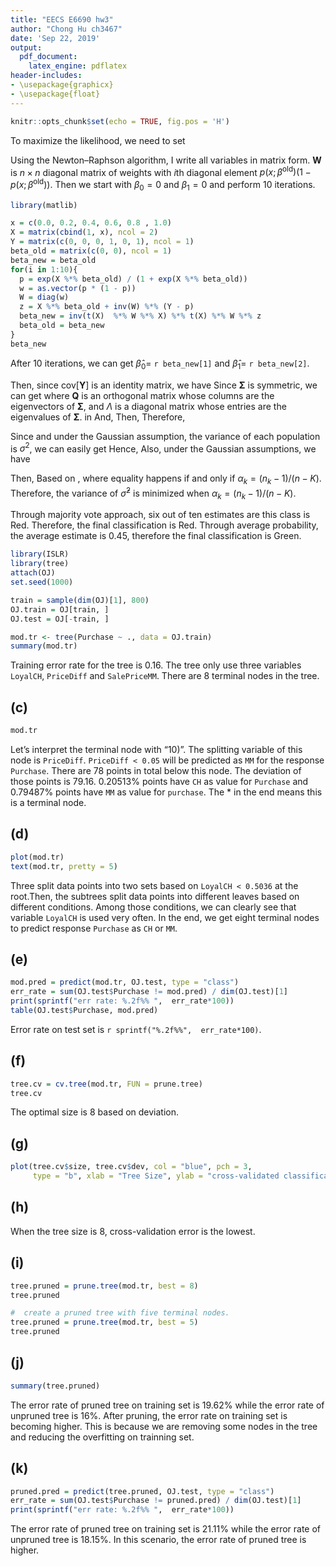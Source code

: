 ```yaml
--- 
title: "EECS E6690 hw3"
author: "Chong Hu ch3467"
date: 'Sep 22, 2019'
output: 
  pdf_document:
    latex_engine: pdflatex
header-includes: 
- \usepackage{graphicx}
- \usepackage{float}
---
```


```r
knitr::opts_chunk$set(echo = TRUE, fig.pos = 'H')
```

\section*{P1}
\begin{enumerate}
    \item[(a)] \begin{align*}
        \mathbb{P}[Y= \text{true}] &= \frac{\exp{(\hat{\beta}_0 + \hat{\beta}_1 X_1 + \hat{\beta}_2 X_2 )}}{1+ \exp{(\hat{\beta}_0 + \hat{\beta}_1 X_1 + \hat{\beta}_2 X_2 )}} \\
        &= \frac{\exp{(-6 + 0.05 * 40 + 1 * 3.5)}}{1 + \exp{(-6 + 0.05 * 40 + 1 * 3.5)}} \\
        & = 0.3775407
    \end{align*}
    Hence, $\mathbb{P}[Y= \text{true}] = 0.3775407$.
    \item[(b)]
    \begin{align*}
        \mathbb{P}[Y= \text{true}] = \frac{\exp{(\hat{\beta}_0 + \hat{\beta}_1 X_1 + \hat{\beta}_2 X_2 )}}{1+ \exp{(\hat{\beta}_0 + \hat{\beta}_1 X_1 + \hat{\beta}_2 X_2 )}}  &= 0.5\\
        \exp{(\hat{\beta}_0 + \hat{\beta}_1 X_1 + \hat{\beta}_2 X_2 )} &= 1\\
        -6 + 0.05 * x_1 + 1* 3.5 &= 0\\
        x_1 &= 50
    \end{align*}
     The student in part (a) need to study 50 hours to have a 50\% chance of getting an A in the class.
\end{enumerate}

\section*{P2}
\begin{align*}
    f_{\text{Yes}}(x) &= \frac{1}{\sqrt{2\pi \hat{\sigma} ^2}} \exp{- \frac{ (x - \mu_{\text{Yes}})^2}{2\hat{\sigma} ^2 }}\\
    f_{\text{No}}(x) &= \frac{1}{\sqrt{2\pi \hat{\sigma} ^2}} \exp{- \frac{ (x - \mu_{\text{No}})^2}{2\hat{\sigma} ^2 }}\\
    \mathbb{P}[Y = \text{Yes} \mid X = 4 ] &= \frac{\pi_{\text{Yes}} f_{\text{Yes}}(x)}{\pi_{\text{Yes}} f_{\text{Yes}}(x) + \pi_{\text{No}} f_{\text{No}}(x)}\\
    &= \frac{0.8 * 0.04032845}{0.8* 0.04032845 + 0.2 * 0.05324133 }\\
    &= 0.7518524
\end{align*}

\section*{P3}
\begin{align*}
    \text{likelihood} &= \prod_{i = 1} ^ n \bigg( \frac{\exp{(\beta_0 + \beta_1 x_i)}}{1+ \exp{(\beta_0 + \beta_1 x_i)}} \bigg)^{y_i} \bigg( \frac{1}{1+ \exp{(\beta_0 + \beta_1 x_i)}} \bigg)^{1- y_i}  \\
    l(\beta_0, \beta_1) &= \sum_{i = 1}^{n} y_i (\beta_0 + \beta_1 x_i) - \ln{\big( 1+ \exp{(\beta_0 + \beta_1 x_i)} \big)}
\end{align*}
To maximize the likelihood, we need to set
\begin{align*}
    \frac{\partial  l(\beta_0, \beta_1)}{\partial \beta_0 } &= \sum_{i=1}^{n} \bigg( y_i - \frac{\exp{(\hat{ \beta}_0 + \hat{\beta}_1 x_i)}}{1+ \exp{( \hat{\beta}_0 + \hat{\beta}_1 x_i)}}\bigg) = 0 \\
    \frac{\partial  l(\beta_0, \beta_1)}{\partial \beta_1 } &= \sum_{i=1}^{n} x_i \bigg( y_i - \frac{\exp{(\hat{ \beta}_0 + \hat{\beta}_1 x_i)}}{1+ \exp{( \hat{\beta}_0 + \hat{\beta}_1 x_i)}}\bigg) = 0
\end{align*}

Using the Newton–Raphson algorithm, I write all variables in matrix form. $\mathbf{W}$ is $n \times n$ diagonal matrix of weights with $i$th diagonal element $p(x;\beta^{\text{old}}) (1 - p(x; \beta^{\text{old}}))$.
\begin{align*}
    \mathbf{z} & = \mathbf{X} \beta^{\text{old}} + \mathbf{W} ^{-1} (\mathbf{y} - \mathbf{p})\\
    \beta^{\text{new}} &= (\mathbf{X}^T \mathbf{WX})^ {-1} \mathbf{X}^T \mathbf{W} \mathbf{z} 
\end{align*}
Then we start with $\beta_0 = 0$ and $\beta_1 = 0$ and perform 10 iterations.
```r
library(matlib)
```
```r
x = c(0.0, 0.2, 0.4, 0.6, 0.8 , 1.0)
X = matrix(cbind(1, x), ncol = 2) 
Y = matrix(c(0, 0, 0, 1, 0, 1), ncol = 1)
beta_old = matrix(c(0, 0), ncol = 1)
beta_new = beta_old
for(i in 1:10){
  p = exp(X %*% beta_old) / (1 + exp(X %*% beta_old))
  w = as.vector(p * (1 - p))
  W = diag(w)
  z = X %*% beta_old + inv(W) %*% (Y - p)
  beta_new = inv(t(X)  %*% W %*% X) %*% t(X) %*% W %*% z
  beta_old = beta_new
}
beta_new
```
After 10 iterations, we can get $\hat{\beta}_0 =$ `r beta_new[1]` and $\hat{\beta}_1 =$ `r beta_new[2]`.

\section*{P4}
\begin{align*}
    \mathrm{Cov}[\mathbf{Y}] &= \mathrm{Cov}[\mathbf{AX}]\\
    &= \mathbf{A} \text{Cov}[\mathbf{X}] \mathbf{A}^T\\
    &= \mathbf{A} \mathbf{\Sigma} \mathbf{A}^T
\end{align*}
Then, since $\text{cov}[\mathbf{Y}]$ is an identity matrix, we have 
\begin{align*}
    \mathbf{A} \mathbf{\Sigma} \mathbf{A}^T &= \mathbf{I}
\end{align*}
Since $\mathbf{\Sigma}$ is symmetric, we can get
\begin{equation*}
    \mathbf{\Sigma} = \mathbf{Q} \mathbf{\Lambda} \mathbf{Q}^T
\end{equation*}
where $\mathbf{Q}$ is an orthogonal matrix whose columns are the eigenvectors of $\mathbf{\Sigma}$, and $\Lambda$ is a diagonal matrix whose entries are the eigenvalues of $\mathbf{\Sigma}$. 
in
And,
\begin{equation*}
    \mathbf{Q} \mathbf{Q}^T = \mathbf{I}
\end{equation*}
Then,
\begin{align*}
    \mathbf{A} \mathbf{Q} \mathbf{\Lambda} \mathbf{Q}^T \mathbf{A}^T &= \mathbf{I} \\
    (\mathbf{A} \mathbf{Q}) \mathbf{\Lambda} (\mathbf{A} \mathbf{Q} )^T &= \mathbf{I}\\
    \mathbf{A} \mathbf{Q} &= (\mathbf{\Lambda}^{-1})^{\frac{1}{2}} \\
    \mathbf{A} &=  (\mathbf{\Lambda}^{-1})^{\frac{1}{2}} \mathbf{Q}^{-1} \\
\end{align*}
\begin{align*}
        \mathbf{\Lambda} &=  
  \left[ {\begin{array}{cc}
  \sigma_1^2/2 - (4*\rho^2\sigma_1^2\sigma_2^2 + \sigma_1^4 - 2\sigma_1^2\sigma_2^2 + \sigma_2^4)^{1/2}/2 + \sigma_2^2/2 &  \\
  0 & \\
  \end{array} }\right. \\
  &
  \left. {\begin{array}{cc}
  & 0
     \\
      & (4\rho^2\sigma_1^2\sigma_2^2 + \sigma_1^4 - 2\sigma_1^2\sigma_2^2 + \sigma_2^4)^{1/2}/2 + \sigma_1^2/2 + \sigma_2^2/2 \\
  \end{array}} \right] \\
  \mathbf{Q} &=  
  \left[ {\begin{array}{cc}
  (\sigma_1^2/2 - (4\rho^2\sigma_1^2\sigma_2^2 + \sigma_1^4 - 2\sigma_1^2\sigma_2^2 + \sigma_2^4)^{1/2}/2 + \sigma_2^2/2)/(\rho\sigma_1\sigma_2) - \sigma_2/(\rho\sigma_1) &  \\
  1 & \\
  \end{array} }\right. \\
  &
  \left. {\begin{array}{cc}
  & ((4\rho^2\sigma_1^2\sigma_2^2 + \sigma_1^4 - 2\sigma_1^2\sigma_2^2 + \sigma_2^4)^{1/2}/2 + \sigma_1^2/2 + \sigma_2^2/2)/(\rho\sigma_1\sigma_2) - \sigma_2/(\rho\sigma_1) 
     \\
      & 1 \\
  \end{array}} \right]
\end{align*}
Therefore,
\begin{align*}
  \mathbf{A} &=  
  \left[ {\begin{array}{cc}
- \frac{ (2^{1/2}\rho\sigma_1\sigma_2(1/(\sigma_1^2 - (4*\rho^2*\sigma_1^2\sigma_2^2 + \sigma_1^4 - 2\sigma_1^2\sigma_2^2 + \sigma_2^4)^{1/2} + \sigma_2^2))^{1/2})}{(4*\rho^2\sigma_1^2\sigma_2^2 + \sigma_1^4 - 2\sigma_1^2\sigma_2^2 + \sigma_2^4)^{1/2}} &  \\
  \frac{2^{1/2}\rho\sigma_1\sigma_2(1/((4\rho^2\sigma_1^2\sigma_2^2 + \sigma_1^4 - 2\sigma_1^2\sigma_2^2 + \sigma_2^4)^{1/2} + \sigma_1^2 + \sigma_2^2))^{1/2})}{(4\rho^2\sigma_1^2\sigma_2^2 + \sigma_1^4 - 2\sigma_1^2\sigma_2^2 + \sigma_2^4)^{1/2}} & \\
  \end{array} }\right. \\
  &
  \left. {\begin{array}{cc}
  & \frac{ (2^{1/2}*(1/(\sigma_1^2 - (4\rho^2\sigma_1^2\sigma_2^2 + \sigma_1^4 - 2\sigma_1^2\sigma_2^2 + \sigma_2^4)^(1/2) + \sigma_2^2))^{1/2}((4\rho^2\sigma_1^2\sigma_2^2 + \sigma_1^4 - 2\sigma_1^2\sigma_2^2 + \sigma_2^4)^{1/2} + \sigma_1^2 - \sigma_2^2))}{(2(4\rho^2\sigma_1^2\sigma_2^2 + \sigma_1^4 - 2\sigma_1^2\sigma_2^2 + \sigma_2^4)^{1/2})}
     \\
      & \frac{(2^{1/2}*(1/((4\rho^2\sigma_1^2\sigma_2^2 + \sigma_1^4 - 2\sigma_1^2\sigma_2^2 + \sigma_2^4)^{1/2} + \sigma_1^2 + \sigma_2^2))^{1/2}((4\rho^2\sigma_1^2\sigma_2^2 + \sigma_1^4 - 2\sigma_1^2\sigma_2^2 + \sigma_2^4)^{1/2} - \sigma_1^2 + \sigma_2^2))}{(2(4\rho^2\sigma_1^2\sigma_2^2 + \sigma_1^4 - 2\sigma_1^2\sigma_2^2 + \sigma_2^4)^{1/2})} \\
  \end{array}} \right]
\end{align*}

\section*{P5}
Since
\begin{align*}
    \hat{\mu}_k = \frac{1}{n_k} \sum_{i:\ y_i = k} x_i \quad\text{and}\quad \hat{\sigma}_k^2 = \frac{1}{n_k-1} \sum_{i:\ y_i = k} (x_i -\hat{\mu}_k)^2
\end{align*}
and under the Gaussian assumption, the variance of each population is $\sigma^2$, we can easily get
 \begin{align*}
     \mathbb{E}[\hat{\sigma}_k^2] = \sigma^2
 \end{align*}
Hence, 
\begin{align*}
     \mathbb{E}[\hat{\sigma}^2] &= \mathbb{E}\bigg[\sum_{k=1}^K \alpha_k \hat{\sigma}_k^2 \bigg] = \sum_{k=1}^K \alpha_k\mathbb{E}\big[ \hat{\sigma}_k^2\big] \\
     &= \sigma^2 \sum_{k=1}^K \alpha_k = \sigma^2
\end{align*}
Also, under the Gaussian assumptions, we have
\begin{align*}
    \frac{(n_k-1) \hat{\sigma}_k^2}{\sigma^2} & \sim  \mathcal{X}_{n_k-1}^2 \\
    \mathrm{Var}\bigg[ \frac{(n_k-1) \hat{\sigma}_k^2}{\sigma^2} \bigg] &= \mathrm{Var} \big[\mathcal{X}_{n_k-1}^2\big] \\
    \frac{(n_k-1)^2 }{\sigma^4} \mathrm{Var} [\hat{\sigma}_k^2] &= 2(n_k-1)\\
    \mathrm{Var} [\hat{\sigma}_k^2] &= \frac{2 \sigma^4}{n_k-1}
\end{align*}


Then, 
\begin{align*}
    \mathrm{Var}\big[\hat{\sigma}^2 \big] &= \mathrm{Var}\bigg[\sum_{k=1}^K \alpha_k \hat{\sigma}_k^2 \bigg]\\
    &=\sum_{k=1}^K  \alpha_k^2 \mathrm{Var} \big[ \hat{\sigma}_k^2 \big]\\
    &= \sum_{k=1}^K  \alpha_k^2 \frac{2 \sigma^4}{n_k-1} \\
    &= 2 \sigma^4 \sum_{k=1}^K \frac{ \alpha_k^2}{n_k-1} \\
    &= 2 \sigma^4 \sum_{k=1}^K \frac{ \alpha_k^2}{n_k-1} * 1 \\
    &=  2 \sigma^4 \sum_{k=1}^K \frac{ \alpha_k^2}{n_k-1} * \sum_{k=1}^{K} \frac{n_k-1}{K-1} \\
    \text{where\ } &  \sum_{k=1}^K \alpha_k = 1 \\
    \text{and\ } &  \sum_{k=1}^K \frac{n_k-1}{n-K} = 1 \\
    &= \frac{2 \sigma^4}{n-K}  \sum_{k=1}^K \frac{ \alpha_k^2}{n_k-1} * \sum_{k=1}^{K}n_k-1
\end{align*} 
Based on \texttt{Cauchy-Schwarz\ inequality},
\begin{align*}
    \mathrm{Var}\big[\hat{\sigma}^4 \big] &=   \frac{2 \sigma^2}{n-K}  \sum_{k=1}^K \frac{ \alpha_k^2}{n_k-1} * \sum_{k=1}^{K}n_k-1\\
    & \geq \frac{2 \sigma^4}{n-K} \Bigg( \sum_{k=1}^K \frac{\alpha_k}{\sqrt{n_k-1}} * \sqrt{n_k-1} \Bigg)^2\\
    &=  \frac{2 \sigma^4}{n-K} \bigg( \sum_{k=1}^K \alpha_k \bigg)\\
    &=  \frac{2 \sigma^4}{n-K} 
\end{align*}
where equality happens if and only if $\alpha_k = (n_k-1)/(n-K)$.
Therefore, the variance of $\hat{\sigma}^2$ is minimized when $\alpha_k = (n_k-1)/(n-K)$.

\section*{P6}
Through majority vote approach, six out of ten estimates are this class is Red. Therefore, the final classification is Red.
Through average probability, the average estimate is 0.45, therefore the final classification is Green.


\section*{P7}
```r
library(ISLR)
library(tree)
attach(OJ)
set.seed(1000)
```

\subsection*{(a)}
```r
train = sample(dim(OJ)[1], 800)
OJ.train = OJ[train, ]
OJ.test = OJ[-train, ]
```

\subsection*{(b)}
```r
mod.tr <- tree(Purchase ~ ., data = OJ.train)
summary(mod.tr)
```
Training error rate for the tree is 0.16. The tree only use three variables `LoyalCH`, `PriceDiff` and `SalePriceMM`. There are 8 terminal nodes in the tree.

## (c)
```r
mod.tr
```

Let's interpret the terminal node with "10)". The splitting variable of this node is `PriceDiff`. `PriceDiff < 0.05` will be predicted as `MM` for the response `Purchase`. There are 78 points in total below this node. The deviation of those points is 79.16.  0.20513% points  have `CH` as value for `Purchase` and 0.79487% points have `MM` as value for `purchase`. The * in the end means this is a terminal node.

## (d)

```r
plot(mod.tr)
text(mod.tr, pretty = 5)
```
Three split data points into two sets based on `LoyalCH < 0.5036` at the root.Then, the subtrees split data points into different leaves based on different conditions. Among those conditions, we can clearly see that variable `LoyalCH` is used very often. In the end, we get eight terminal nodes to predict response `Purchase` as `CH` or `MM`.

## (e)

```r
mod.pred = predict(mod.tr, OJ.test, type = "class")
err_rate = sum(OJ.test$Purchase != mod.pred) / dim(OJ.test)[1]
print(sprintf("err rate: %.2f%% ",  err_rate*100))
table(OJ.test$Purchase, mod.pred)
```
Error rate on test set is `r sprintf("%.2f%%",  err_rate*100)`.

## (f)
```r
tree.cv = cv.tree(mod.tr, FUN = prune.tree)
tree.cv
```
The optimal size is 8 based on deviation.

## (g)
```r
plot(tree.cv$size, tree.cv$dev, col = "blue", pch = 3, 
     type = "b", xlab = "Tree Size", ylab = "cross-validated classification error")
```

## (h)
When the tree size is 8, cross-validation error is the lowest.

## (i)
```r
tree.pruned = prune.tree(mod.tr, best = 8)
tree.pruned
```
```r
#  create a pruned tree with five terminal nodes.
tree.pruned = prune.tree(mod.tr, best = 5)
tree.pruned
```

## (j)
```r
summary(tree.pruned)
```
The error rate of pruned tree on training set is 19.62% while the error rate of unpruned tree is 16%. After pruning, the error rate on training set is becoming higher. This is because we are removing some nodes in the tree and  reducing the overfitting on trainning set.

## (k)

```r
pruned.pred = predict(tree.pruned, OJ.test, type = "class")
err_rate = sum(OJ.test$Purchase != pruned.pred) / dim(OJ.test)[1]
print(sprintf("err rate: %.2f%% ",  err_rate*100))
```
The error rate of pruned tree on training set is 21.11% while the error rate of unpruned tree is 18.15%. In this scenario, the error rate of pruned tree is higher.

